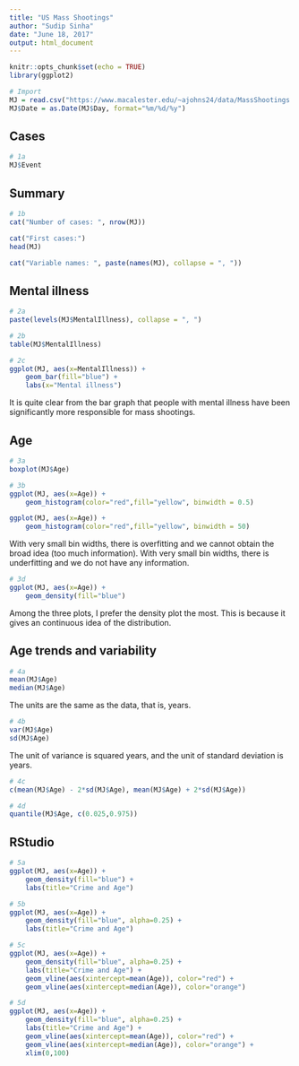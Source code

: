 ```yaml
---
title: "US Mass Shootings"
author: "Sudip Sinha"
date: "June 18, 2017"
output: html_document
---
```


```r
knitr::opts_chunk$set(echo = TRUE)
library(ggplot2)
```

```r
# Import
MJ = read.csv("https://www.macalester.edu/~ajohns24/data/MassShootings.csv")
MJ$Date = as.Date(MJ$Day, format="%m/%d/%y")
```


## Cases
```r
# 1a
MJ$Event
```

## Summary
```r
# 1b
cat("Number of cases: ", nrow(MJ))

cat("First cases:")
head(MJ)

cat("Variable names: ", paste(names(MJ), collapse = ", "))
```


## Mental illness
```r
# 2a
paste(levels(MJ$MentalIllness), collapse = ", ")

# 2b
table(MJ$MentalIllness)

# 2c
ggplot(MJ, aes(x=MentalIllness)) + 
    geom_bar(fill="blue") + 
    labs(x="Mental illness")
```

It is quite clear from the bar graph that people with mental illness have been significantly more responsible for mass shootings.


## Age
```r
# 3a
boxplot(MJ$Age)

# 3b
ggplot(MJ, aes(x=Age)) + 
	geom_histogram(color="red",fill="yellow", binwidth = 0.5)

ggplot(MJ, aes(x=Age)) + 
	geom_histogram(color="red",fill="yellow", binwidth = 50)
```

With very small bin widths, there is overfitting and we cannot obtain the broad idea (too much information). With very small bin widths, there is underfitting and we do not have any information.

```r
# 3d
ggplot(MJ, aes(x=Age)) + 
	geom_density(fill="blue")

```

Among the three plots, I prefer the density plot the most. This is because it gives an continuous idea of the distribution.


## Age trends and variability
```r
# 4a
mean(MJ$Age)
median(MJ$Age)
```

The units are the same as the data, that is, years.

```r
# 4b
var(MJ$Age)
sd(MJ$Age)
```

The unit of variance is squared years, and the unit of standard deviation is years.

```r
# 4c
c(mean(MJ$Age) - 2*sd(MJ$Age), mean(MJ$Age) + 2*sd(MJ$Age))

# 4d
quantile(MJ$Age, c(0.025,0.975))
```


## RStudio

```r
# 5a
ggplot(MJ, aes(x=Age)) + 
	geom_density(fill="blue") + 
	labs(title="Crime and Age")

# 5b
ggplot(MJ, aes(x=Age)) + 
	geom_density(fill="blue", alpha=0.25) + 
	labs(title="Crime and Age")

# 5c
ggplot(MJ, aes(x=Age)) + 
	geom_density(fill="blue", alpha=0.25) + 
	labs(title="Crime and Age") + 
	geom_vline(aes(xintercept=mean(Age)), color="red") + 
	geom_vline(aes(xintercept=median(Age)), color="orange")

# 5d
ggplot(MJ, aes(x=Age)) + 
	geom_density(fill="blue", alpha=0.25) + 
	labs(title="Crime and Age") + 
	geom_vline(aes(xintercept=mean(Age)), color="red") + 
	geom_vline(aes(xintercept=median(Age)), color="orange") + 
	xlim(0,100)
```

